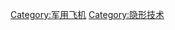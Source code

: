 {{Commonscat|Stealth aircraft}}
{{catmore}}

[[Category:军用飞机|Category:军用飞机]]
[[Category:隐形技术|Category:隐形技术]]